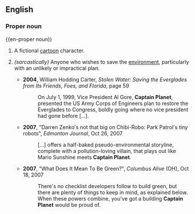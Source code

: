 ==English==
===Proper noun===
{{en-proper noun))
#A fictional [[cartoon]] character.
#{{rfv-sense}}''(sarcastically)'' Anyone who wishes to save the [[environment]], particularly with an unlikely or impractical plan.
#*'''2004''', William Hodding Carter, ''Stolen Water: Saving the Everglades from Its Friends, Foes, and Florida'', page 59
#*:On July 1, 1999, Vice President Al Gore, '''Captain Planet''', presented the US Army Corps of Engineers plan to restore the Everglades to Congress, boldly going where no vice president had gone before […].
#*'''2007''', "Darren Zenko's not that big on Chibi-Robo: Park Patrol's tiny robots", ''Edmonton Journal'', Oct 26, 2007
#*:[…] offers a half-baked pseudo-environmental storyline, complete with a pollution-loving villain, that plays out like Mario Sunshine meets '''Captain Planet'''.
#*'''2007''', "What Does It Mean To Be Green?", ''Columbus Alive'' (OH), Oct 18, 2007
#*:There's no checklist developers follow to build green, but there are plenty of things to keep in mind, as explained below. When these powers combine, you've got a building '''Captain Planet''' would be proud of.